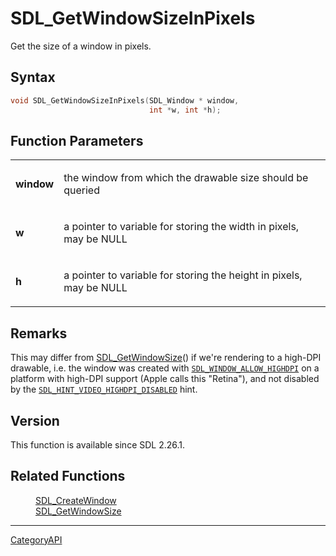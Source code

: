 = SDL_GetWindowSizeInPixels =

Get the size of a window in pixels.

== Syntax ==

<syntaxhighlight lang='c'>
void SDL_GetWindowSizeInPixels(SDL_Window * window, 
                               int *w, int *h);
</syntaxhighlight>

== Function Parameters ==

{|
|'''window'''
|the window from which the drawable size should be queried
|-
|'''w'''
|a pointer to variable for storing the width in pixels, may be NULL
|-
|'''h'''
|a pointer to variable for storing the height in pixels, may be NULL
|}

== Remarks ==

This may differ from [[SDL_GetWindowSize]]() if we're rendering to a
high-DPI drawable, i.e. the window was created with
<code>[[SDL_WINDOW_ALLOW_HIGHDPI]]</code> on a platform with high-DPI
support (Apple calls this "Retina"), and not disabled by the
<code>[[SDL_HINT_VIDEO_HIGHDPI_DISABLED]]</code> hint.

== Version ==

This function is available since SDL 2.26.1.

== Related Functions ==

:[[SDL_CreateWindow]]
:[[SDL_GetWindowSize]]

----
[[CategoryAPI]]


